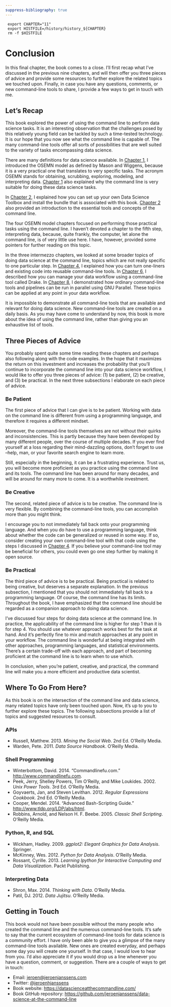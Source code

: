 ```yaml
---
suppress-bibliography: true
---
```


```console
 export CHAPTER="11"
 export HISTFILE=/history/history_${CHAPTER}
 rm -f $HISTFILE
```

# Conclusion {#chapter-11-conclusion}

In this final chapter, the book comes to a close. I'll first recap what I've discussed in the previous nine chapters, and will then offer you three pieces of advice and provide some resources to further explore the related topics we touched upon. Finally, in case you have any questions, comments, or new command-line tools to share, I provide a few ways to get in touch with me.


## Let's Recap

This book explored the power of using the command line to perform data science tasks. It is an interesting observation that the challenges posed by this relatively young field can be tackled by such a time-tested technology. It is our hope that you now see what the command line is capable of. The many command-line tools offer all sorts of possibilities that are well suited to the variety of tasks encompassing data science.

There are many definitions for data science available. In [Chapter 1](#chapter-1-introduction), I introduced the OSEMN model as defined by Mason and Wiggens, because it is a very practical one that translates to very specific tasks. The acronym OSEMN stands for obtaining, scrubbing, exploring, modeling, and interpreting data. [Chapter 1](#chapter-1-introduction) also explained why the command line is very suitable for doing these data science tasks.

In [Chapter 2](#chapter-2-getting-started), I explained how you can set up your own Data Science Toolbox and install the bundle that is associated with this book. [Chapter 2](#chapter-2-getting-started) also provided an introduction to the essential tools and concepts of the command line.

The four OSEMN model chapters focused on performing those practical tasks using the command line. I haven’t devoted a chapter to the fifth step, interpreting data, because, quite frankly, the computer, let alone the command line, is of very little use here. I have, however, provided some pointers for further reading on this topic.

In the three intermezzo chapters, we looked at some broader topics of doing data science at the command line, topics which are not really specific to one particular step. In [Chapter 4](#chapter-4-creating-reusable-command-line-tools), I explained how you can turn one-liners and existing code into reusable command-line tools. In [Chapter 6](#chapter-6-managing-your-data-workflow), I described how you can manage your data workflow using a command-line tool called Drake. In [Chapter 8](#chapter-8-parallel-processing), I demonstrated how ordinary command-line tools and pipelines can be run in parallel using GNU Parallel. These topics can be applied at any point in your data workflow.

It is impossible to demonstrate all command-line tools that are available and relevant for doing data science. New command-line tools are created on a daily basis. As you may have come to understand by now, this book is more about the idea of using the command line, rather than giving you an exhaustive list of tools.


## Three Pieces of Advice

You probably spent quite some time reading these chapters and perhaps also following along with the code examples. In the hope that it maximizes the return on this investment and increases the probability that you’ll continue to incorporate the command line into your data science workflow, I would like to offer you three pieces of advice: (1) be patient, (2) be creative, and (3) be practical. In the next three subsections I elaborate on each piece of advice.

### Be Patient

The first piece of advice that I can give is to be patient. Working with data on the command line is different from using a programming language, and therefore it requires a different mindset.

Moreover, the command-line tools themselves are not without their quirks and inconsistencies. This is partly because they have been developed by many different people, over the course of multiple decades. If you ever find yourself at a loss regarding their mind-dazzling options, don’t forget to use --help, man, or your favorite search engine to learn more.

Still, especially in the beginning, it can be a frustrating experience. Trust us, you will become more proficient as you practice using the command line and its tools. The command line has been around for many decades, and will be around for many more to come. It is a worthwhile investment.

### Be Creative

The second, related piece of advice is to be creative. The command line is very flexible. By combining the command-line tools, you can accomplish more than you might think.

I encourage you to not immediately fall back onto your programming language. And when you do have to use a programming language, think about whether the code can be generalized or reused in some way. If so, consider creating your own command-line tool with that code using the steps I discussed in [Chapter 4](#chapter-4-creating-reusable-command-line-tools). If you believe your command-line tool may be beneficial for others, you could even go one step further by making it open source.

### Be Practical

The third piece of advice is to be practical. Being practical is related to being creative, but deserves a separate explanation. In the previous subsection, I mentioned that you should not immediately fall back to a programming language. Of course, the command line has its limits. Throughout the book, I have emphasized that the command line should be regarded as a companion approach to doing data science.

I’ve discussed four steps for doing data science at the command line. In practice, the applicability of the command line is higher for step 1 than it is for step 4. You should use whatever approach works best for the task at hand. And it’s perfectly fine to mix and match approaches at any point in your workflow. The command line is wonderful at being integrated with other approaches, programming languages, and statistical environments. There’s a certain trade-off with each approach, and part of becoming proficient at the command line is to learn when to use which.

In conclusion, when you’re patient, creative, and practical, the command line will make you a more efficient and productive data scientist.

## Where To Go From Here?

As this book is on the intersection of the command line and data science, many related topics have only been touched upon. Now, it’s up to you to further explore these topics. The following subsections provide a list of topics and suggested resources to consult.

### APIs

* Russell, Matthew. 2013. <em>Mining the Social Web</em>. 2nd Ed. O’Reilly Media.
* Warden, Pete. 2011. <em>Data Source Handbook</em>. O’Reilly Media.


### Shell Programming

* Winterbottom, David. 2014. “Commandlinefu.com.” <a href="http://www.commandlinefu.com" class="uri">http://www.commandlinefu.com</a>.
* Peek, Jerry, Shelley Powers, Tim O’Reilly, and Mike Loukides. 2002. <em>Unix Power Tools</em>. 3rd Ed. O’Reilly Media.
* Goyvaerts, Jan, and Steven Levithan. 2012. <em>Regular Expressions Cookbook</em>. 2nd Ed. O’Reilly Media.
* Cooper, Mendel. 2014. “Advanced Bash-Scripting Guide.” <a href="http://www.tldp.org/LDP/abs/html" class="uri">http://www.tldp.org/LDP/abs/html</a>.
* Robbins, Arnold, and Nelson H. F. Beebe. 2005. <em>Classic Shell Scripting</em>. O’Reilly Media.


### Python, R, and SQL

* Wickham, Hadley. 2009. <em>ggplot2: Elegant Graphics for Data Analysis</em>. Springer.
* McKinney, Wes. 2012. <em>Python for Data Analysis</em>. O’Reilly Media.
* Rossant, Cyrille. 2013. <em>Learning Ipython for Interactive Computing and Data Visualization</em>. Packt Publishing.


### Interpreting Data

* Shron, Max. 2014. <em>Thinking with Data</em>. O’Reilly Media.
* Patil, DJ. 2012. <em>Data Jujitsu</em>. O’Reilly Media.


## Getting in Touch

This book would not have been possible without the many people who created the command line and the numerous command-line tools. It’s safe to say that the current ecosystem of command-line tools for data science is a community effort. I have only been able to give you a glimpse of the many command-line tools available. New ones are created everyday, and perhaps some day you will create one yourself. In that case, I would love to hear from you. I’d also appreciate it if you would drop us a line whenever you have a question, comment, or suggestion. There are a couple of ways to get in touch:

- Email: <jeroen@jeroenjanssens.com>
- Twitter: [\@jeroenhjanssens](https://twitter.com/jeroenhjanssens/)
- Book website: <https://datascienceatthecommandline.com/>
- Book GitHub repository: <https://github.com/jeroenjanssens/data-science-at-the-command-line>
